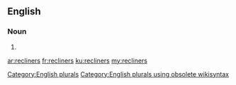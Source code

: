 ==English==

===Noun===
{{head|en}}

# {{plural of|recliner}}

[[Category:English plurals]][[Category:English plurals using obsolete wikisyntax]]

[[ar:recliners]]
[[fr:recliners]]
[[ku:recliners]]
[[my:recliners]]